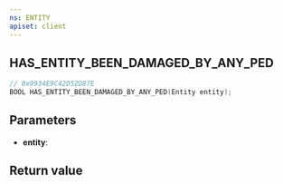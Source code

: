 ```yaml
---
ns: ENTITY
apiset: client
---
```

## HAS_ENTITY_BEEN_DAMAGED_BY_ANY_PED

```c
// 0x9934E9C42D52D87E
BOOL HAS_ENTITY_BEEN_DAMAGED_BY_ANY_PED(Entity entity);
```


## Parameters
* **entity**:

## Return value